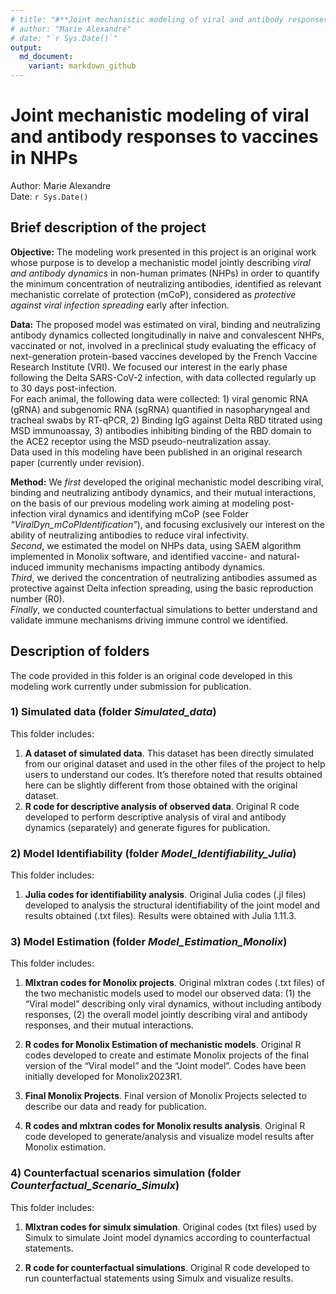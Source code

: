 ```yaml
---
# title: "#**Joint mechanistic modeling of viral and antibody responses to vaccines in NHPs**\n"
# author: "Marie Alexandre"
# date: "`r Sys.Date()`"
output:
  md_document:
    variant: markdown_github
---
```




# **Joint mechanistic modeling of viral and antibody responses to vaccines in NHPs**
Author: Marie Alexandre  
Date: `r Sys.Date()`


## **Brief description of the project**

**Objective:** The modeling work presented in this project is an original work whose purpose is to develop a mechanistic model jointly describing *viral and antibody dynamics* in non-human primates (NHPs) in order to quantify the minimum concentration of neutralizing antibodies, identified as relevant mechanistic correlate of protection (mCoP), considered as *protective against viral infection spreading* early after infection.


**Data:** The proposed model was estimated on viral, binding and neutralizing antibody dynamics collected longitudinally in naive and convalescent NHPs, vaccinated or not, involved in a preclinical study evaluating the efficacy of next-generation protein-based vaccines developed by the French Vaccine Research Institute (VRI). We focused our interest in the early phase following the Delta SARS-CoV-2 infection, with data collected regularly up to 30 days post-infection.  
For each animal, the following data were collected: 1) viral genomic RNA (gRNA) and subgenomic RNA (sgRNA) quantified in nasopharyngeal and tracheal swabs by RT-qPCR,  2) Binding IgG against Delta RBD titrated using MSD immunoassay, 3) antibodies inhibiting binding of the RBD domain to the ACE2 receptor using the MSD pseudo-neutralization assay.  
Data used in this modeling have been published in an original research paper (currently under revision). 


**Method:** We *first* developed the original mechanistic model describing viral, binding and neutralizing antibody dynamics, and their mutual interactions, on the basis of our previous modeling work aiming at modeling post-infection viral dynamics and identifying mCoP (see Folder *"ViralDyn_mCoPIdentification"*), and focusing exclusively our interest on the ability of neutralizing antibodies to reduce viral infectivity.  
*Second*, we estimated the model on NHPs data, using SAEM algorithm implemented in Monolix software, and identified vaccine- and natural-induced immunity mechanisms impacting antibody dynamics.  
*Third*, we derived the concentration of neutralizing antibodies assumed as protective against Delta infection spreading, using the basic reproduction number (R0).  
*Finally*, we conducted counterfactual simulations to better understand and validate immune mechanisms driving immune control we identified. 



## **Description of folders**
The code provided in this folder is an original code developed in this modeling work currently under submission for publication. 


### **1) Simulated data** (folder *Simulated_data*)
This folder includes: 

 1.  **A dataset of simulated data**. This dataset has been directly simulated from our original dataset and used in the other files of the project to help users to understand our codes. It's therefore noted that results obtained here can be slightly different from those obtained with the original dataset.  
 2. **R code for descriptive analysis of observed data**. Original R code developed to perform descriptive analysis of viral and antibody dynamics (separately) and generate figures for publication.
 

### **2) Model Identifiability** (folder *Model_Identifiability_Julia*)

This folder includes:

1.  **Julia codes for identifiability analysis**. Original Julia codes (.jl files) developed to analysis the structural identifiability of the joint model and results obtained (.txt files). Results were obtained with Julia 1.11.3.


### **3) Model Estimation** (folder *Model_Estimation_Monolix*)
This folder includes: 

1. **Mlxtran codes for Monolix projects**. Original mlxtran codes (.txt files) of the two mechanistic models used to model our observed data: (1) the "Viral model" describing only viral dynamics, without including antibody responses, (2) the overall model jointly describing viral and antibody responses, and their mutual interactions.

2. **R codes for Monolix Estimation of mechanistic models**. Original R codes developed to create and estimate Monolix projects of the final version of the "Viral model" and the "Joint model". Codes have been initially developed for Monolix2023R1. 

3. **Final Monolix Projects**. Final version of Monolix Projects selected to describe our data and ready for publication.

4. **R codes and mlxtran codes for Monolix results analysis**. Original R code developed to generate/analysis and visualize model results after Monolix estimation.


### **4) Counterfactual scenarios simulation** (folder *Counterfactual_Scenario_Simulx*)
This folder includes:

1. **Mlxtran codes for simulx simulation**. Original codes (txt files) used by Simulx to simulate Joint model dynamics according to counterfactual statements. 

2. **R code for counterfactual simulations**. Original R code developed to run counterfactual statements using Simulx and visualize results. 
















